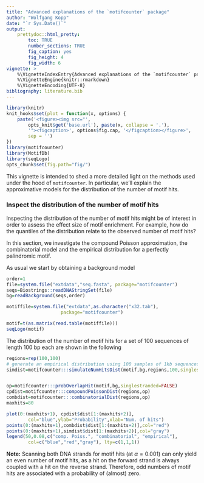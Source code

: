 ```yaml
---
title: "Advanced explanations of the `motifcounter` package"
author: "Wolfgang Kopp"
date: "`r Sys.Date()`"
output:
    prettydoc::html_pretty:
        toc: TRUE
        number_sections: TRUE
        fig_caption: yes
        fig_height: 4
        fig_width: 6
vignette: >
    %\VignetteIndexEntry{Advanced explanations of the `motifcounter` package}
    %\VignetteEngine{knitr::rmarkdown}
    %\VignetteEncoding{UTF-8}
bibliography: literature.bib
---
```



```r
library(knitr)
knit_hooks$set(plot = function(x, options) {
    paste('<figure><img src="',
        opts_knit$get('base.url'), paste(x, collapse = '.'),
        '"><figcaption>', options$fig.cap, '</figcaption></figure>',
        sep = '')
})
library(motifcounter)
library(MotifDb)
library(seqLogo)
opts_chunk$set(fig.path="fig/")
```

This vignette is intended to shed a more detailed light
on the methods used under the hood of `motifcounter`.
In particular, we'll explain the approximative models for the
distribution of the number of motif hits.

### Inspect the distribution of the number of motif hits

Inspecting the distribution of the number of motif hits 
might be of interest in order to assess the effect size of motif enrichment.
For example, how do the quantiles of the distribution
relate to the observed number of motif hits?

In this section, we investigate the compound Poisson 
approximation, the combinatorial model and the empirical distribution 
for a perfectly palindromic motif. 

As usual we start by obtaining a background model
```r
order=1
file=system.file("extdata","seq.fasta", package="motifcounter")
seqs=Biostrings::readDNAStringSet(file)
bg=readBackground(seqs,order)
```

```r
motiffile=system.file("extdata",as.character("x32.tab"),
                    package="motifcounter")

motif=t(as.matrix(read.table(motiffile)))
seqLogo(motif)

```

The distribution of the number of motif hits for a set of 100 sequences
of length 100 bp each are shown in the following

```r

regions=rep(100,100)
# generate an empirical distribution using 100 samples of 1kb sequences each
simdist=motifcounter:::simulateNumHitsDist(motif,bg,regions,100,singlestranded=FALSE)


op=motifcounter:::probOverlapHit(motif,bg,singlestranded=FALSE)
cpdist=motifcounter:::compoundPoissonDist(regions,op)
combdist=motifcounter:::combinatorialDist(regions,op)
maxhits=80

plot(0:(maxhits+1), cpdist$dist[1:(maxhits+2)],
        col="blue",ylab="Probability",xlab="Num. of hits")
points(0:(maxhits+1),combdist$dist[1:(maxhits+2)],col="red")
points(0:(maxhits+1),simdist$dist[1:(maxhits+2)],col="gray")
legend(50,0.08,c("comp. Poiss.", "combinatorial", "empirical"), 
        col=c("blue","red","gray"), lty=c(1,1,1))

```

**Note:** Scanning both DNA strands for motif hits (at $\alpha=0.001$) can only
yield an even number of motif hits, as a hit on the forward 
strand is always coupled with a hit on the reverse strand. 
Therefore, odd numbers of motif hits are associated 
with a probability of (almost) zero.
